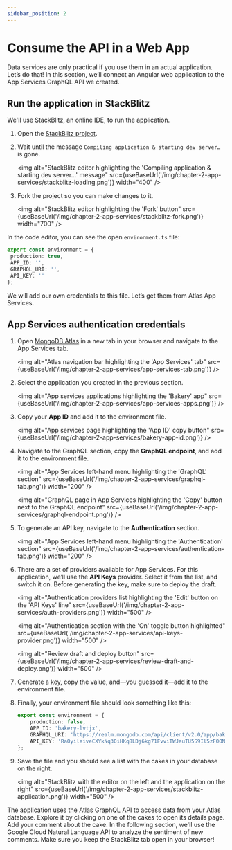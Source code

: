 ```yaml
---
sidebar_position: 2
---
```



# Consume the API in a Web App

Data services are only practical if you use them in an actual application. Let’s do that! In this section, we’ll connect an Angular web application to the App Services GraphQL API we created. 

## Run the application in StackBlitz

We'll use StackBlitz, an online IDE, to run the application.

1. Open the [StackBlitz project](https://stackblitz.com/edit/mongodb-atlas-bakery?file=src/environments/environment.ts).

1. Wait until the message `Compiling application & starting dev server…` is gone. 

    <img
        alt="StackBlitz editor highlighting the 'Compiling application & starting dev server…' message"
        src={useBaseUrl('/img/chapter-2-app-services/stackblitz-loading.png')}
        width="400"
    />

1. Fork the project so you can make changes to it.

    <img
        alt="StackBlitz editor highlighting the 'Fork' button"
        src={useBaseUrl('/img/chapter-2-app-services/stackblitz-fork.png')}
        width="700"
    />

In the code editor, you can see the open `environment.ts` file:

```ts
export const environment = {
 production: true,
 APP_ID: '',
 GRAPHQL_URI: '',
 API_KEY: ''
};
```

We will add our own credentials to this file. Let’s get them from Atlas App Services.

## App Services authentication credentials

1. Open [MongoDB Atlas](https://cloud.mongodb.com) in a new tab in your browser and navigate to the App Services tab.

    <img
        alt="Atlas navigation bar highlighting the 'App Services' tab"
        src={useBaseUrl('/img/chapter-2-app-services/app-services-tab.png')}
    />

1. Select the application you created in the previous section.

    <img
        alt="App services applications highlighting the 'Bakery' app"
        src={useBaseUrl('/img/chapter-2-app-services/app-services-apps.png')}
    />

1. Copy your **App ID** and add it to the environment file.

    <img
        alt="App services page highlighting the 'App ID' copy button"
        src={useBaseUrl('/img/chapter-2-app-services/bakery-app-id.png')}
    />

1. Navigate to the GraphQL section, copy the **GraphQL endpoint**, and add it to the environment file.

    <img
        alt="App Services left-hand menu highlighting the 'GraphQL' section"
        src={useBaseUrl('/img/chapter-2-app-services/graphql-tab.png')}
        width="200"
    />

    <img
        alt="GraphQL page in App Services highlighting the 'Copy' button next to the GraphQL endpoint"
        src={useBaseUrl('/img/chapter-2-app-services/graphql-endpoint.png')}
    />

1. To generate an API key, navigate to the **Authentication** section.

    <img
        alt="App Services left-hand menu highlighting the 'Authentication' section"
        src={useBaseUrl('/img/chapter-2-app-services/authentication-tab.png')}
        width="200"
    />

1. There are a set of providers available for App Services. For this application, we’ll use the **API Keys** provider. Select it from the list, and switch it on. Before generating the key, make sure to deploy the draft.

    <img
        alt="Authentication providers list highlighting the 'Edit' button on the 'API Keys' line"
        src={useBaseUrl('/img/chapter-2-app-services/auth-providers.png')}
        width="500"
    />

    <img
        alt="Authentication section with the 'On' toggle button highlighted"
        src={useBaseUrl('/img/chapter-2-app-services/api-keys-provider.png')}
        width="500"
    />

    <img
        alt="Review draft and deploy button"
        src={useBaseUrl('/img/chapter-2-app-services/review-draft-and-deploy.png')}
        width="500"
    />

1. Generate a key, copy the value, and—you guessed it—add it to the environment file. 

1. Finally, your environment file should look something like this:

    ```ts
    export const environment = {
        production: false,
        APP_ID: 'bakery-lvtjx',
        GRAPHQL_URI: 'https://realm.mongodb.com/api/client/v2.0/app/bakery-lvtjx/graphql',
        API_KEY: 'RaOyilaiveCXYkNq30iHKq8LDj6kg71FvviTWJauTU5S9Il5zF0ONeDvWkNzrPQ4'
    };
    ```

1. Save the file and you should see a list with the cakes in your database on the right.

    <img
        alt="StackBlitz with the editor on the left and the application on the right"
        src={useBaseUrl('/img/chapter-2-app-services/stackblitz-application.png')}
        width="500"
    />

The application uses the Atlas GraphQL API to access data from your Atlas database. Explore it by clicking on one of the cakes to open its details page. Add your comment about the cake. In the following section, we'll use the Google Cloud Natural Language API to analyze the sentiment of new comments. Make sure you keep the StackBlitz tab open in your browser!

